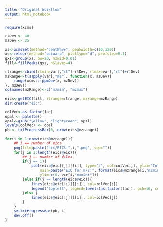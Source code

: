 ```yaml
---
title: "Original Workflow"
output: html_notebook
---
```




```r
require(xcms)

rtDev <- 40
mzDev <- 25

xs<-xcmsSet(method="centWave", peakwidth=c(10,120))
xs<-retcor(method="obiwarp", plottype="d", profstep=0.1)
gxs<-group(xs, bw=20, mzwid=0.01)
fill<-fillPeaks(gxs, nSlaves=4)

rtrange<-cbind(rtmin=var[,"rt"]-rtDev, rtmax=var[,"rt"]+rtDev) 
mzRange<-t(sapply(var[,"mz"], function(x, mzDev){
    range(xcms:::ppmDev(x, mzDev))
}, mzDev))
colnames(mzRange)<-c("mzmin", "mzmax")

eics<-getEIC(fill, rtrange=rtrange, mzrange=mzRange)
dir.create("eic")

colVec<-as.factor(fac)
opal <- palette()
opal<-gsub("yellow", "lightgreen", opal)
levels(colVec) <- opal
pb <- txtProgressBar(0, nrow(eics@mzrange))

for(i in 1:nrow(eics@mzrange)){
    ## i == number of eics
    png(file=paste("eic/EICS-",i,".png", sep=""))
    for(j in 1:length(eics@eic)){
        ## j == number of files
        if(j == 1){
            plot(eics@eic[[j]][[i]], type="l", col=colVec[j], ylab="Intensity", xlab="RT (sec)", 
                main=paste("EIC for m/z:", format(eics@mzrange[i,"mzmin"]),"-", format(eics@mzrange[i,"mzmax"]), sep=""),
                ylim=c(0, var[i,"maxint"]))
        }else if(j == length(eics@eic)){
            lines(eics@eic[[j]][[i]], col=colVec[j])
            legend("topleft", legend=levels(as.factor(fac)), pch=16, col=levels(colVec))
        }else {
            lines(eics@eic[[j]][[i]], col=colVec[j])
        }
    }
    setTxtProgressBar(pb, i)
    dev.off()
}

```


